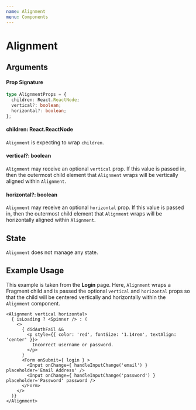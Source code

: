 ```yaml
---
name: Alignment
menu: Components
---
```


# Alignment

## Arguments

#### Prop Signature

```ts
type AlignmentProps = {
  children: React.ReactNode;
  vertical?: boolean;
  horizontal?: boolean;
};
```

#### children: React.ReactNode
`Alignment` is expecting to wrap `children`.

#### vertical?: boolean
`Alignment` may receive an optional `vertical` prop. If this value is passed in, then the outermost child element that `Alignment` wraps will be vertically aligned within `Alignment`.

#### horizontal?: boolean
`Alignment` may receive an optional `horizontal` prop. If this value is passed in, then the outermost child element that `Alignment` wraps will be horizontally aligned within `Alignment`.

## State
`Alignment` does not manage any state.

## Example Usage

This example is taken from the **Login** page. Here, `Alignment` wraps a Fragment child and is passed the optional `vertical` and `horizontal` props so that the child will be centered vertically and horizontally within the `Alignment` component.

```tsx
<Alignment vertical horizontal>
  { isLoading ? <Spinner /> : (
    <>
      { didAuthFail &&
        <p style={{ color: 'red', fontSize: '1.14rem', textAlign: 'center' }}>
          Incorrect username or password.
        </p>
      }
      <Form onSubmit={ login } >
        <Input onChange={ handleInputChange('email') } placeholder='Email Address' />
        <Input onChange={ handleInputChange('password') } placeholder='Password' password />
      </Form>
    </>
  )}
</Alignment>
```